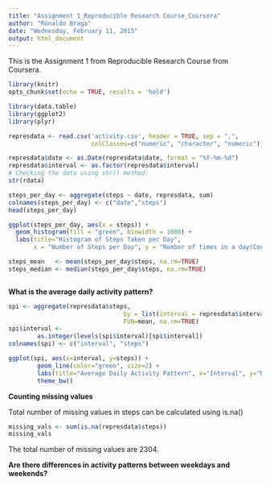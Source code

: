 ```yaml
---
title: "Assignment 1_Reproducible Research Course_Coursera"
author: "Ronaldo Braga"
date: "Wednesday, February 11, 2015"
output: html_document
---
```


This is the Assignment 1 from Reproducible Research Course from Coursera.

```r
library(knitr)
opts_chunk$set(echo = TRUE, results = 'hold')

library(data.table)
library(ggplot2)
library(plyr) 

represdata <- read.csv('activity.csv', header = TRUE, sep = ",",
                       colClasses=c("numeric", "character", "numeric"))

represdata$date <- as.Date(represdata$date, format = "%Y-%m-%d")
represdata$interval <- as.factor(represdata$interval)
# Checking the data using str() method:
str(rdata)

steps_per_day <- aggregate(steps ~ date, represdata, sum)
colnames(steps_per_day) <- c("date","steps")
head(steps_per_day)

ggplot(steps_per_day, aes(x = steps)) + 
  geom_histogram(fill = "green", binwidth = 1000) + 
  labs(title="Histogram of Steps Taken per Day", 
       x = "Number of Steps per Day", y = "Number of times in a day(Count)") + theme_bw() 

steps_mean   <- mean(steps_per_day$steps, na.rm=TRUE)
steps_median <- median(steps_per_day$steps, na.rm=TRUE)



```
**What is the average daily activity pattern?**

```r

spi <- aggregate(represdata$steps, 
                                by = list(interval = represdata$interval),
                                FUN=mean, na.rm=TRUE)
spi$interval <- 
        as.integer(levels(spi$interval)[spi$interval])
colnames(spi) <- c("interval", "steps")

ggplot(spi, aes(x=interval, y=steps)) +   
        geom_line(color="green", size=2) +  
        labs(title="Average Daily Activity Pattern", x="Interval", y="Number of steps") +  
        theme_bw()


```

**Counting missing values**

Total number of missing values in steps can be calculated using is.na() 
```r
missing_vals <- sum(is.na(represdata$steps))
missing_vals
```

The total number of  missing values are 2304.


**Are there differences in activity patterns between weekdays and weekends?**

```r


```
